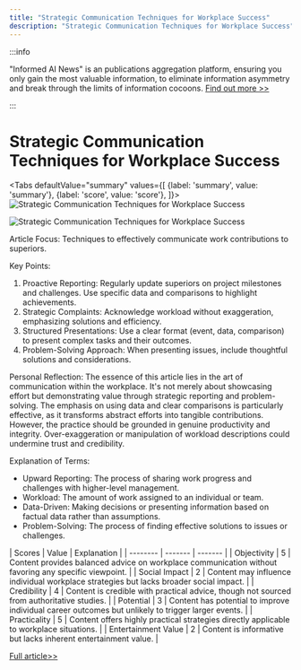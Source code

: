 ```yaml
---
title: "Strategic Communication Techniques for Workplace Success"
description: "Strategic Communication Techniques for Workplace Success"
---
```



:::info

"Informed AI News" is an publications aggregation platform, ensuring you only gain the most valuable information, to eliminate information asymmetry and break through the limits of information cocoons.  [Find out more >>](/)

:::

# Strategic Communication Techniques for Workplace Success


<Tabs
	defaultValue="summary"
	values={[
	{label: 'summary', value: 'summary'},
	{label: 'score', value: 'score'},
]}>
<TabItem value="summary">
<img
  src="https://image.informedainews.com/2024/06/08/Re-YrU-1717825247-0.jpg"
  alt="Strategic Communication Techniques for Workplace Success"
/>

<img
  src="https://image.informedainews.com/2024/06/08/Re-CC3-1717825247-1.jpg"
  alt="Strategic Communication Techniques for Workplace Success"
/>



Article Focus: Techniques to effectively communicate work contributions to superiors.

Key Points:
1. Proactive Reporting: Regularly update superiors on project milestones and challenges. Use specific data and comparisons to highlight achievements.
2. Strategic Complaints: Acknowledge workload without exaggeration, emphasizing solutions and efficiency.
3. Structured Presentations: Use a clear format (event, data, comparison) to present complex tasks and their outcomes.
4. Problem-Solving Approach: When presenting issues, include thoughtful solutions and considerations.

Personal Reflection:
The essence of this article lies in the art of communication within the workplace. It's not merely about showcasing effort but demonstrating value through strategic reporting and problem-solving. The emphasis on using data and clear comparisons is particularly effective, as it transforms abstract efforts into tangible contributions. However, the practice should be grounded in genuine productivity and integrity. Over-exaggeration or manipulation of workload descriptions could undermine trust and credibility.

Explanation of Terms:
- Upward Reporting: The process of sharing work progress and challenges with higher-level management.
- Workload: The amount of work assigned to an individual or team.
- Data-Driven: Making decisions or presenting information based on factual data rather than assumptions.
- Problem-Solving: The process of finding effective solutions to issues or challenges.
</TabItem>
<TabItem value="score">
	| Scores     | Value   | Explanation |
	| -------- | ------- | ------- |
	| Objectivity  | 5    | Content provides balanced advice on workplace communication without favoring any specific viewpoint.    |
	| Social Impact | 2     | Content may influence individual workplace strategies but lacks broader social impact.    |
	| Credibility    | 4    | Content is credible with practical advice, though not sourced from authoritative studies.    |
	| Potential    | 3    | Content has potential to improve individual career outcomes but unlikely to trigger larger events.    |
	| Practicality    | 5    | Content offers highly practical strategies directly applicable to workplace situations.    |
	| Entertainment Value    | 2    | Content is informative but lacks inherent entertainment value.    |
</TabItem>
</Tabs>

[Full article>>](https://sspai.com/post/89418)

